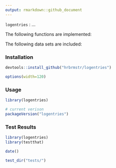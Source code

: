 ```yaml
---
output: rmarkdown::github_document
---
```


`logentries` : ...

The following functions are implemented:

The following data sets are included:

### Installation

```r
devtools::install_github("hrbrmstr/logentries")
```

```r
options(width=120)
```

### Usage

```r
library(logentries)

# current verison
packageVersion("logentries")

```

### Test Results

```r
library(logentries)
library(testthat)

date()

test_dir("tests/")
```

